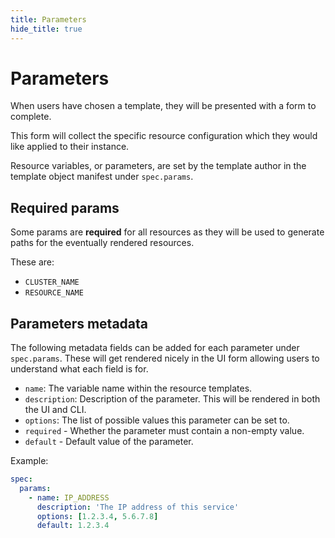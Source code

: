 ```yaml
---
title: Parameters
hide_title: true
---
```



# Parameters <TierLabel tiers="Enterprise" />

When users have chosen a template, they will be presented with a form to
complete.

This form will collect the specific resource configuration which they would like
applied to their instance.

Resource variables, or parameters, are set by the template author in the
template object manifest under `spec.params`.

## Required params

Some params are **required** for all resources as they will be used to generate
paths for the eventually rendered resources.

These are:
- `CLUSTER_NAME`
- `RESOURCE_NAME`

## Parameters metadata

The following metadata fields can be added for each parameter under
`spec.params`. These will get rendered nicely in the UI form allowing users to understand
what each field is for.

- `name`: The variable name within the resource templates.
- `description`: Description of the parameter. This will be rendered in both the UI
	and CLI.
- `options`: The list of possible values this parameter can be set to.
- `required` -  Whether the parameter must contain a non-empty value.
- `default` - Default value of the parameter.

Example:
```yaml
spec:
  params:
    - name: IP_ADDRESS
      description: 'The IP address of this service'
      options: [1.2.3.4, 5.6.7.8]
      default: 1.2.3.4
```

